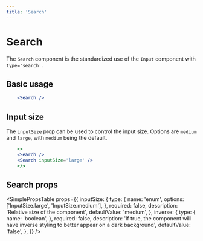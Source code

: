 ```yaml
---
title: 'Search'
---
```



# Search

The `Search` component is the standardized use of the `Input` component with `type='search'`.

## Basic usage

```.jsx
    <Search />
```

## Input size

The `inputSize` prop can be used to control the input size. Options are `medium` and `large`, with `medium` being the default.

```.jsx
    <>
    <Search />
    <Search inputSize='large' />
    </>
```

## Search props

<SimplePropsTable
  props={{
    inputSize: {
      type: {
        name: 'enum',
        options: ['InputSize.large', 'InputSize.medium'],
      },
      required: false,
      description: 'Relative size of the component',
      defaultValue: 'medium',
    },
    inverse: {
      type: {
        name: 'boolean',
      },
      required: false,
      description:
        'If true, the component will have inverse styling to better appear on a dark background',
      defaultValue: 'false',
    },
  }}
/>

